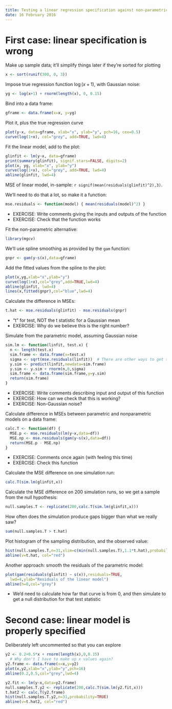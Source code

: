 ```yaml
---
title: Testing a linear regression specification against non-parametric alternatives
date: 16 February 2016
---
```


# First case: linear specification is wrong

Make up sample data; it'll simplify things later if they're sorted for plotting
```r
x <- sort(runif(300, 0, 3))
```
Impose true regression function $\log{(x+1)}$, with Gaussian noise:
```r
yg <- log(x+1) + rnorm(length(x), 0, 0.15)
```
Bind into a data frame:
```r
gframe <- data.frame(x=x, y=yg)
```

Plot it, plus the true regression curve
```r
plot(y~x, data=gframe, xlab="x", ylab="y", pch=16, cex=0.5)
curve(log(1+x), col="grey", add=TRUE, lwd=4)
```

Fit the linear model, add to the plot:
```r
glinfit <- lm(y~x, data=gframe)
print(summary(glinfit), signif.stars=FALSE, digits=2)
plot(x, yg, xlab="x", ylab="y")
curve(log(1+x), col="grey", add=TRUE, lwd=4)
abline(glinfit, lwd=4)
```

MSE of linear model, in-sample: `r signif(mean(residuals(glinfit)^2),3)`.

We'll need to do that a lot, so make it a function:
```r
mse.residuals <- function(model) { mean(residuals(model)^2) }
```

- EXERCISE: Write comments giving the inputs and outputs of the function
- EXERCISE: Check that the function works

Fit the non-parametric alternative:
```r
library(mgcv)
```
We'll use spline smoothing as provided by the `gam` function:
```r
gnpr <- gam(y~s(x),data=gframe)
```
Add the fitted values from the spline to the plot:
```r
plot(x,yg,xlab="x",ylab="y")
curve(log(1+x),col="grey",add=TRUE,lwd=4)
abline(glinfit, lwd=4)
lines(x,fitted(gnpr),col="blue",lwd=4)
```

Calculate the difference in MSEs:
```r
t.hat <- mse.residuals(glinfit) - mse.residuals(gnpr)
```

- "t" for test, NOT the t statistic for a Gaussian mean
- EXERCISE: Why do we believe this is the right number?

Simulate from the parametric model, assuming Gaussian noise
```r
sim.lm <- function(linfit, test.x) {
  n <- length(test.x)
  sim.frame <- data.frame(x=test.x)
  sigma <- sqrt(mse.residuals(linfit))  # There are other ways to get sigma
  y.sim <- predict(linfit,newdata=sim.frame)
  y.sim <- y.sim + rnorm(n,0,sigma)
  sim.frame <- data.frame(sim.frame,y=y.sim)
  return(sim.frame)
}
```

- EXERCISE: Write comments describing input and output of this function
- EXERCISE: How can we check that this is working?
- EXERCISE: Non-Gaussian noise?

Calculate difference in MSEs between parametric and nonparametric models on a
data frame:
```r
calc.T <- function(df) {
  MSE.p <- mse.residuals(lm(y~x,data=df))
  MSE.np <- mse.residuals(gam(y~s(x),data=df))
  return(MSE.p - MSE.np)
}
```

- EXERCISE: Comments once again (with feeling this time)
- EXERCISE: Check this function

Calculate the MSE difference on one simulation run:
```r
calc.T(sim.lm(glinfit,x))
```
Calculate the MSE difference on 200 simulation runs, so we get a sample
from the null hypothesis:
```r
null.samples.T <- replicate(200,calc.T(sim.lm(glinfit,x)))
```
How often does the simulation produce gaps bigger than what we really saw?
```r
sum(null.samples.T > t.hat)
```

Plot histogram of the sampling distribution, and the observed value:
```r
hist(null.samples.T,n=31,xlim=c(min(null.samples.T),1.1*t.hat),probability=TRUE)
abline(v=t.hat, col="red")
```

Another approach: smooth the residuals of the parametric model:
```r
plot(gam(residuals(glinfit) ~ s(x)),residuals=TRUE,
  lwd=4,ylab="Residuals of the linear model")
abline(h=0,col="grey")
```

- We'd need to calculate how far that curve is from 0, and then simulate to get a null distribution for that test statistic



# Second case: linear model is properly specified

Deliberately  left uncommented so that you can explore

```r
y2 <- 0.2+0.5*x + rnorm(length(x),0,0.15)
  # Why don't I have to make up x values again?
y2.frame <- data.frame(x=x,y=y2)
plot(x,y2,xlab="x",ylab="y",pch=16)
abline(0.2,0.5,col="grey",lwd=4)
```

```r
y2.fit <- lm(y~x,data=y2.frame)
null.samples.T.y2 <- replicate(200,calc.T(sim.lm(y2.fit,x)))
t.hat2 <- calc.T(y2.frame)
hist(null.samples.T.y2,n=31,probability=TRUE)
abline(v=t.hat2, col="red")
```
